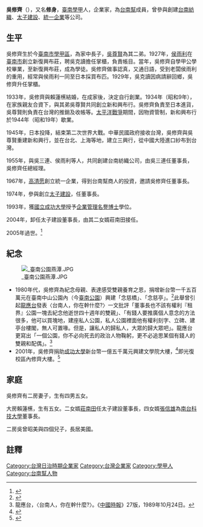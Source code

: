 {{Infobox Person
| name = 吳修齊
| image = 
| image_size = 
| birth_date = 1913年12月30日
| birth_place = {{TWN-JPN}}[[臺南廳|臺南廳]]北門嶼支廳中洲區中洲-{庄}-新頭港
| death_date = {{death date and age|2005|5|18|1913|12|30}}
| death_place = {{TWN}}[[臺南|臺南]]
| nationality = {{JPN-EMP}}(1913年–1945年)<br>{{ROC}}(1945年–2005年)
| occupation = 企業家
| party = 
| networth =
| 父母 = 吳克讀、陳勤
| spouse = 賴蓮櫵、吳曾昭美
| children =
| website =
| footnotes =
| religion = [[佛教|佛教]]
}}

{{External media |align=right |width=220px
 |image1 = [https://www.mirrormedia.com.tw/assets/images/20171006172823-e772ffc437654ae55a9bedbd946803ac-desktop.JPG 吳修齊（左）與[[吳三連|吳三連]]（中）、[[侯雨利|侯雨利]]（右）被視為「臺南幫」要角。]
}}
'''吳修齊'''（{{bd|1913年|12月30日|2005年|5月18日|}}），又名'''修身'''，[[臺南|臺南]][[學甲|學甲]]人，企業家，為[[台南幫|台南幫]]成員，曾參與創建[[台南紡織|台南紡織]]、[[太子建設|太子建設]]、[[統一企業|統一企業]]等公司。

== 生平 ==
吳修齊生於今[[臺南市|臺南市]][[學甲區|學甲區]]，為家中長子，[[吳尊賢|吳尊賢]]為其二弟。1927年，[[侯雨利|侯雨利]]在[[臺南市_(州轄市)|臺南市]]創立新復興布莊，聘吳克讀擔任掌櫃，負責帳目。當年，吳修齊自學甲公學校畢業，至新復興布莊，成為學徒。吳修齊做事認真，又通日語，受到老闆侯雨利的重用，經常與侯雨利一同至日本採買布匹。1929年，吳克讀因病請辭回鄉，吳修齊升任掌櫃。

1933年，吳修齊與賴蓮櫵結婚，在成家後，決定自行創業。1934年（昭和9年），在家族親友合資下，與其弟吳尊賢共同創立新和興布行。吳修齊負責至日本進貨，吳尊賢則負責在台灣的推銷及收帳等。[[太平洋戰爭|太平洋戰爭]]期間，因物資管制，新和興布行於1944年（昭和19年）歇業。

1945年，日本投降，結束第二次世界大戰。中華民國政府接收台灣，吳修齊與吳尊賢重建新和興行，並在台北、上海等地，建立三興行，從中國大陸進口紗布到台灣。

1955年，與吳三連、侯雨利等人，共同創建台南紡織公司，由吳三連任董事長，吳修齊任總經理。

1967年，[[高清愿|高清愿]]創立統一企業，得到台南幫商人的投資，邀請吳修齊任董事長。

1974年，參與創立[[太子建設|太子建設]]，任董事長。

1993年，獲[[國立成功大學|國立成功大學]]授予[[企業管理|企業管理]][[名譽博士|名譽博士]]學位。

2004年，卸任太子建設董事長，由其二女婿莊南田接任。

2005年過世。<ref>{{cite news|author1=洪瑞琴、孟慶慈|title=台南幫領袖 吳修齊辭世|url=http://news.ltn.com.tw/news/business/paper/19166|accessdate=2016-05-19|agency=自由時報|date=2005-05-20|archive-date=2017-12-10|archive-url=https://web.archive.org/web/20171210001105/http://news.ltn.com.tw/news/business/paper/19166|dead-url=no}}</ref>

==紀念==
[[File:_臺南公園燕潭.JPG|thumb]]
* 1980年代，吳修齊為紀念母親、表達感受雙親養育之恩，捐增新台幣一千五百萬元在臺南中山公園內（今[[臺南公園|臺南公園]]）興建「念慈橋」、「念慈亭」。<ref>{{cite news|author1=|title=在中山公園興建念慈橋|url=http://memory.ncl.edu.tw/tm_cgi/hypage.cgi?HYPAGE=toolbox_event_detail.hpg&subject_name=%E8%87%BA%E7%81%A3%E5%A4%A7%E4%BA%8B%E8%A8%98%E8%A6%81&subject_url=toolbox_event.hpg&project_id=dailynews&dtd_id=20&xml_id=0000275552|accessdate=|agency=臺灣記憶|date=}}{{Dead link}}</ref>此舉曾引起[[龍應台|龍應台]]發表〈台南人，你在幹什麼?〉一文批評「董事長也不該有權利『租界』公園一塊去紀念他逝世四十週年的雙親」、「有錢人要推廣個人意念的方法很多，他可以買塊地，建座私人公園，私人公園裡面他有權利刻字、立碑、建亭台樓閣，無人可置喙。但是，讓私人的歸私人，大眾的歸大眾吧」。龍應台更寫出「一個公園，你不必向死去的政治人物鞠躬，更不必追思某個有錢人的雙親和配偶」。<ref>龍應台，〈台南人，你在幹什麼?〉。《[[中國時報|中國時報]]》27版，1989年10月24日。</ref>
* 2001年，吳修齊捐助[[成功大學|成功大學]]新台幣一億五千萬元興建文學院大樓，<ref>{{cite news|author1=|title=大企業家吳修齊董事長捐贈　修齊大樓落成啟用|url=http://alumni.ncku.edu.tw/files/13-1020-77565.php|accessdate=|agency=|date=|archive-url=https://web.archive.org/web/20171201032500/http://alumni.ncku.edu.tw/files/13-1020-77565.php|archive-date=2017-12-01|dead-url=yes}}</ref>即光復校區內修齊大樓。<ref>{{cite news|author1=|title=景觀設施|url=http://www.liberal.ncku.edu.tw/index.php?temp=visit&lang=cht|accessdate=|agency=成功大學文學院|date=|archive-date=2019-12-30|archive-url=https://web.archive.org/web/20191230014627/http://www.liberal.ncku.edu.tw/index.php?temp=visit&lang=cht|dead-url=no}}</ref>

==家庭==
吳修齊有二房妻子，生有四男五女。

大房賴蓮櫵，生有五女。二女婿[[莊南田|莊南田]]任太子建設董事長，四女婿[[張信雄|張信雄]]為[[南台科技大學|南台科技大學]]董事長。

二房吳曾昭美與四個兒子，長居美國。

==註釋==
{{reflist}}
[[Category:台灣日治時期企業家|Category:台灣日治時期企業家]]
[[Category:台灣企業家|Category:台灣企業家]]
[[Category:學甲人|Category:學甲人]]
[[Category:台南幫人物|Category:台南幫人物]]